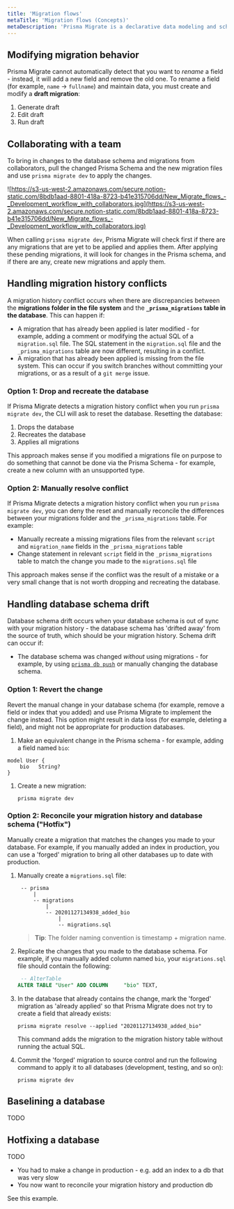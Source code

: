 ```yaml
---
title: 'Migration flows'
metaTitle: 'Migration flows (Concepts)'
metaDescription: 'Prisma Migrate is a declarative data modeling and schema migration tool that is available via the Prisma CLI.'
---
```


<TopBlock>

</TopBlock>

## Modifying migration behavior

Prisma Migrate cannot automatically detect that you want to _rename_ a field - instead, it will add a new field and remove the old one. To rename a field (for example, `name` &rarr; `fullname`) and maintain data, you must create and modify a **draft migration**:

1. Generate draft
2. Edit draft
3. Run draft

## Collaborating with a team

To bring in changes to the database schema and migrations from collaborators, pull the changed  Prisma Schema and the new migration files and use `prisma migrate dev` to apply the changes.

![https://s3-us-west-2.amazonaws.com/secure.notion-static.com/8bdb1aad-8801-418a-8723-b41e315706dd/New_Migrate_flows_-_Development_workflow_with_collaborators.jpg](https://s3-us-west-2.amazonaws.com/secure.notion-static.com/8bdb1aad-8801-418a-8723-b41e315706dd/New_Migrate_flows_-_Development_workflow_with_collaborators.jpg)

When calling `prisma migrate dev`, Prisma Migrate will check first if there are any migrations that are yet to be applied and applies them. After applying these pending migrations, it will look for changes in the Prisma schema, and if there are any, create new migrations and apply them.

## Handling migration history conflicts

A migration history conflict occurs when there are discrepancies between the **migrations folder in the file system** and the **`_prisma_migrations` table in the database**. This can happen if:

* A migration that has already been applied is later modified - for example, adding a comment or modifying the actual SQL of a `migration.sql` file. The SQL statement in the `migration.sql` file and the `_prisma_migrations` table are now different, resulting in a conflict.
* A migration that has already been applied is missing from the file system.  This can occur if you switch branches without committing your migrations, or as a result of a `git merge` issue.

### Option 1: Drop and recreate the database

If Prisma Migrate detects a migration history conflict when you run `prisma migrate dev`, the CLI will ask to reset the database. Resetting the database:

1. Drops the database
2. Recreates the database
3. Applies all migrations

This approach makes sense if you modified a migrations file on purpose to do something that cannot be done via the Prisma Schema - for example, create a new column with an unsupported type.

### Option 2: Manually resolve conflict

If Prisma Migrate detects a migration history conflict when you run `prisma migrate dev`, you can deny the reset and manually reconcile the differences between your migrations folder and the `_prisma_migrations` table. For example:

* Manually recreate a missing migrations files from the relevant `script` and `migration_name` fields in the `_prisma_migrations` table 
* Change statement in relevant `script` field in the `_prisma_migrations` table to match the change you made to the `migrations.sql` file

This approach makes sense if the conflict was the result of a mistake or a very small change that is not worth dropping and recreating the database.

## Handling database schema drift

Database schema drift occurs when your database schema is out of sync with your migration history - the database schema has 'drifted away' from the source of truth, which should be your migration history. Schema drift can occur if:

* The database schema was changed _without_ using migrations - for example, by using [`prisma db push`](../../reference/api-reference/command-reference#db-push) or manually changing the database schema.

### Option 1: Revert the change

Revert the manual change in your database schema (for example, remove a field or index that you added) and use Prisma Migrate to implement the change instead. This option might result in data loss (for example, deleting a field), and might not be appropriate for production databases.

1. Make an equivalent change in the Prisma schema - for example, adding a field named `bio`:

  ```prisma
  model User {
      bio   String?
  }
  ```

1. Create a new migration:

   ```terminal
   prisma migrate dev
   ```

### Option 2: Reconcile your migration history and database schema ("Hotfix")

Manually create a migration that matches the changes you made to your database. For example, if you manually added an index in production, you can use a 'forged' migration to bring all other databases up to date with production.

1. Manually create a `migrations.sql` file:

   ```  
    -- prisma
        |
        -- migrations 
            |   
            -- 20201127134938_added_bio
                |
                -- migrations.sql
    ```

    > **Tip**: The folder naming convention is timestamp + migration name.

1. Replicate the changes that you made to the database schema. For example, if you manually added column named `bio`, your `migrations.sql` file should contain the following:

    ```sql
     -- AlterTable
    ALTER TABLE "User" ADD COLUMN     "bio" TEXT,
    ```

1. In the database that already contains the change, mark the 'forged' migration as 'already applied' so that Prisma Migrate does not try to create a field that already exists:

   ```terminal
   prisma migrate resolve --applied "20201127134938_added_bio"
   ```

   This command adds the migration to the migration history table without running the actual SQL.

1. Commit the 'forged' migration to source control and run the following command to apply it to all databases (development, testing, and so on):

   ```terminal
   prisma migrate dev
   ```

## Baselining a database

TODO

## Hotfixing a database

TODO

* You had to make a change in production - e.g. add an index to a db that was very slow
* You now want to reconcile your migration history and production db

See this example.